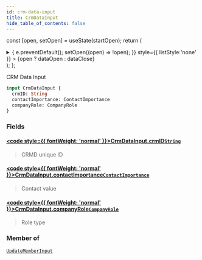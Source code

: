 ```yaml
---
id: crm-data-input
title: CrmDataInput
hide_table_of_contents: false
---
```






const [open, setOpen] = useState(startOpen);
return (
<details {...(open ? { open: true } : {})} className="details" style={{ border:'none', boxShadow:'none', background:'var(--ifm-background-color)' }}>
<summary
onClick={(e) => {
e.preventDefault();
setOpen((open) => !open);
}}
style={{ listStyle:'none' }} >
{open ? dataOpen : dataClose}
</summary>
{open && children}
</details>
);
};

CRM Data Input

```graphql
input CrmDataInput {
  crmID: String
  contactImportance: ContactImportance
  companyRole: CompanyRole
}
```

### Fields

#### [<code style={{ fontWeight: 'normal' }}>CrmDataInput.<b>crmID</b></code>](#)<Bullet />[`String`](/api/scalars/string) <Badge class="badge badge--secondary" text="scalar"/>

> CRMD unique ID

#### [<code style={{ fontWeight: 'normal' }}>CrmDataInput.<b>contactImportance</b></code>](#)<Bullet />[`ContactImportance`](/api/enums/contact-importance) <Badge class="badge badge--secondary" text="enum"/>

> Contact value

#### [<code style={{ fontWeight: 'normal' }}>CrmDataInput.<b>companyRole</b></code>](#)<Bullet />[`CompanyRole`](/api/enums/company-role) <Badge class="badge badge--secondary" text="enum"/>

> Role type

### Member of

[`UpdateMemberInput`](/api/inputs/update-member-input) <Badge class="badge badge--secondary" text="input"/>
